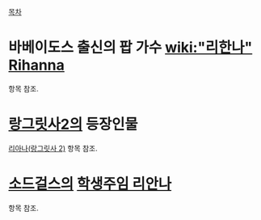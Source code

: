 [[목차]]

= 바베이도스 출신의 팝 가수 [[wiki:"리한나" Rihanna]] =
항목 참조.

= [[랑그릿사2]]의 등장인물 =
[[리아나(랑그릿사 2)]] 항목 참조.

= [[소드걸스]]의 [[학생주임 리안나]] =
항목 참조.
